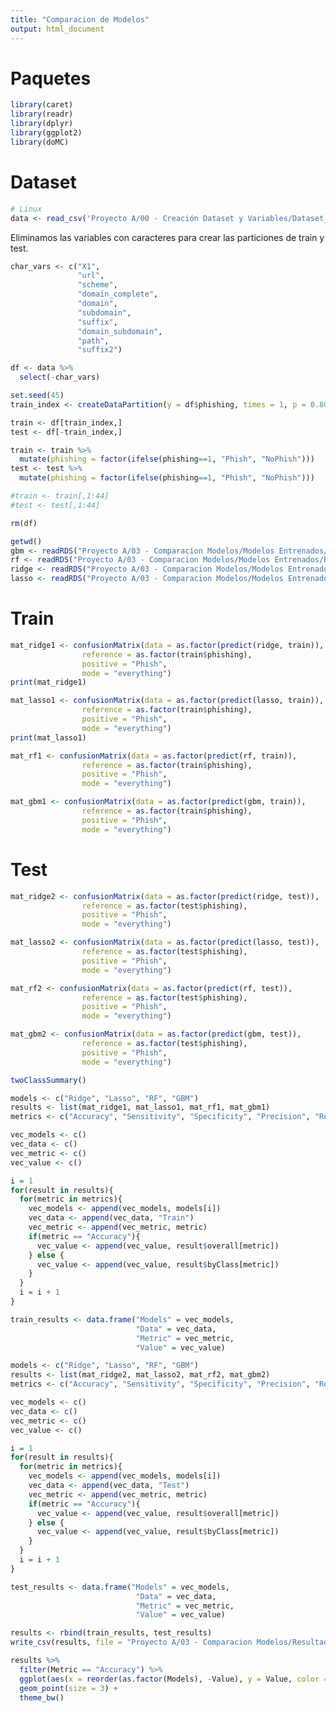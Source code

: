 ```yaml
---
title: "Comparacion de Modelos"
output: html_document
---
```


# Paquetes

```r
library(caret)
library(readr)
library(dplyr)
library(ggplot2)
library(doMC) 
```

# Dataset

```r
# Linux
data <- read_csv('Proyecto A/00 - Creación Dataset y Variables/Dataset_Modelos.csv')
```

Eliminamos las variables con caracteres para crear las particiones de train y test.

```r
char_vars <- c("X1", 
               "url", 
               "scheme", 
               "domain_complete", 
               "domain", 
               "subdomain", 
               "suffix", 
               "domain_subdomain", 
               "path", 
               "suffix2")

df <- data %>%
  select(-char_vars)
```

```r
set.seed(45)
train_index <- createDataPartition(y = df$phishing, times = 1, p = 0.80, list = FALSE)

train <- df[train_index,]
test <- df[-train_index,]

train <- train %>%
  mutate(phishing = factor(ifelse(phishing==1, "Phish", "NoPhish")))
test <- test %>%
  mutate(phishing = factor(ifelse(phishing==1, "Phish", "NoPhish")))

#train <- train[,1:44]
#test <- test[,1:44]

rm(df)
```



```r
getwd()
gbm <- readRDS("Proyecto A/03 - Comparacion Modelos/Modelos Entrenados/GBM.rds")
rf <- readRDS("Proyecto A/03 - Comparacion Modelos/Modelos Entrenados/RF.rds")
ridge <- readRDS("Proyecto A/03 - Comparacion Modelos/Modelos Entrenados/Ridge.rds")
lasso <- readRDS("Proyecto A/03 - Comparacion Modelos/Modelos Entrenados/Lasso.rds")
```

# Train

```r
mat_ridge1 <- confusionMatrix(data = as.factor(predict(ridge, train)),
                reference = as.factor(train$phishing),
                positive = "Phish",
                mode = "everything")
print(mat_ridge1)
```


```r
mat_lasso1 <- confusionMatrix(data = as.factor(predict(lasso, train)),
                reference = as.factor(train$phishing),
                positive = "Phish",
                mode = "everything")
print(mat_lasso1)
```

```r
mat_rf1 <- confusionMatrix(data = as.factor(predict(rf, train)),
                reference = as.factor(train$phishing),
                positive = "Phish",
                mode = "everything")
```

```r
mat_gbm1 <- confusionMatrix(data = as.factor(predict(gbm, train)),
                reference = as.factor(train$phishing),
                positive = "Phish",
                mode = "everything")
```

# Test

```r
mat_ridge2 <- confusionMatrix(data = as.factor(predict(ridge, test)),
                reference = as.factor(test$phishing),
                positive = "Phish",
                mode = "everything")
```

```r
mat_lasso2 <- confusionMatrix(data = as.factor(predict(lasso, test)),
                reference = as.factor(test$phishing),
                positive = "Phish",
                mode = "everything")
```

```r
mat_rf2 <- confusionMatrix(data = as.factor(predict(rf, test)),
                reference = as.factor(test$phishing),
                positive = "Phish",
                mode = "everything")
```

```r
mat_gbm2 <- confusionMatrix(data = as.factor(predict(gbm, test)),
                reference = as.factor(test$phishing),
                positive = "Phish",
                mode = "everything")
```



```r
twoClassSummary()
```



```r
models <- c("Ridge", "Lasso", "RF", "GBM")
results <- list(mat_ridge1, mat_lasso1, mat_rf1, mat_gbm1)
metrics <- c("Accuracy", "Sensitivity", "Specificity", "Precision", "Recall")

vec_models <- c()
vec_data <- c()
vec_metric <- c()
vec_value <- c()

i = 1
for(result in results){
  for(metric in metrics){
    vec_models <- append(vec_models, models[i])
    vec_data <- append(vec_data, "Train")
    vec_metric <- append(vec_metric, metric)
    if(metric == "Accuracy"){
      vec_value <- append(vec_value, result$overall[metric])  
    } else {
      vec_value <- append(vec_value, result$byClass[metric])  
    }
  }
  i = i + 1
}

train_results <- data.frame("Models" = vec_models,
                            "Data" = vec_data,
                            "Metric" = vec_metric,
                            "Value" = vec_value)

```

```r
models <- c("Ridge", "Lasso", "RF", "GBM")
results <- list(mat_ridge2, mat_lasso2, mat_rf2, mat_gbm2)
metrics <- c("Accuracy", "Sensitivity", "Specificity", "Precision", "Recall")

vec_models <- c()
vec_data <- c()
vec_metric <- c()
vec_value <- c()

i = 1
for(result in results){
  for(metric in metrics){
    vec_models <- append(vec_models, models[i])
    vec_data <- append(vec_data, "Test")
    vec_metric <- append(vec_metric, metric)
    if(metric == "Accuracy"){
      vec_value <- append(vec_value, result$overall[metric])  
    } else {
      vec_value <- append(vec_value, result$byClass[metric])  
    }
  }
  i = i + 1
}

test_results <- data.frame("Models" = vec_models,
                            "Data" = vec_data,
                            "Metric" = vec_metric,
                            "Value" = vec_value)

```

```r
results <- rbind(train_results, test_results)
write_csv(results, file = "Proyecto A/03 - Comparacion Modelos/Resultados.csv")
```


```r
results %>%
  filter(Metric == "Accuracy") %>%
  ggplot(aes(x = reorder(as.factor(Models), -Value), y = Value, color = Data)) +
  geom_point(size = 3) +
  theme_bw()
```


